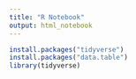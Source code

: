 ```yaml
---
title: "R Notebook"
output: html_notebook
---
```


```r
install.packages("tidyverse")
install.packages("data.table")
library(tidyverse)
```

